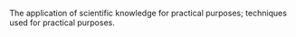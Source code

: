 The application of scientific knowledge for practical purposes; techniques used for practical purposes.
